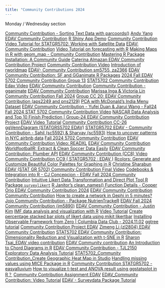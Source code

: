 ```yaml
---
title: "Community Contributions 2024
---
```


Monday / Wednesday section 


[Community Contribution - Sorting Text Data with parcoords()](https://youtu.be/5GxgV10E2PI)
[Andy Yang EDAV Community Contribution](https://www.youtube.com/watch?v=o27_gMRWF8g)
[R Shiny App Demo](https://youtu.be/5jwManOW4vQ)
[Community Contribution Video Tutorial for STATGR5702: Working with Satellite Data](https://youtu.be/AaOfeoalbok)
[EDAV: Community Contribution](https://youtu.be/GkA9mwMVYxc)
[Video Tutorial on forecasting with R](https://www.youtube.com/watch?v=bfEu_3j5v2M)
[Making Maps in R with geom_map - Community Contribution](https://youtu.be/61IEnmwATd8)
[Mastering R Package Installation: A Community Guide](https://www.youtube.com/watch?v=olV2lskENCg)
[Caterina Almazan EDAV Community Contribution Project](https://youtu.be/qvZpmMAZLq4)
[Community Contribution Video](https://youtu.be/TZW9zo2P59o)
[Introduction of rworldmap](https://youtu.be/jPosxv5OLnQ)
[EDAV- Community Contribution sm5755, za2366](https://youtu.be/fYGwPlXXE6Y?si=NDgkEe4Ak6Xgcqla)
[EDAV Community Contribution: SF and GGanimate R Packages](https://www.youtube.com/watch?v=wfwZkcwGaEg)
[2024 Fall EDAV 5702 Community Contribution Group 13](https://youtu.be/OLDX0odlY-s)
[STAT5702 Community Contribution](https://youtu.be/-rcPJ4fkz5w)
[Edav Video](https://www.youtube.com/watch?v=9vZBzNXvuYg)
[EDAV Community Contribution](https://youtu.be/VbzwwEp558k)
[Community Contribution - gganimate](https://youtu.be/-n6QG2tHB1s)
[EDAV Community Contribution](https://youtu.be/ImEUAi2FLUc?si=-4fpD4F1Ok-0Pn-m)
[Marissa Inga & Victoria Lin Community Contribution Fall 2024](https://www.youtube.com/watch?v=xod5_VUEQKM)
[Group CC 20: EDAV Community Contribution (aps2249 and pns2129)](https://youtu.be/JUkYfUjfxSU)
[PCA with McDonald's India Menu Dataset](https://www.youtube.com/watch?v=QO5SKwuPJB0)
[EDAV Community Contribution - Yufei Duan & Jiarui Wang - Fall24](https://www.youtube.com/watch?v=3f6-ysBL32s)
[Fall 2024 STAT 5702 Community Contribution Video](https://youtu.be/1N1z3V9UD1w)
[NASCAR Data Analysis and Top 10 Finish Prediction | Group-24 EDAV Community Contribution Project](https://youtu.be/FlQ_ufEPgXs)
[EDAV Video Tutorial](https://youtu.be/GONaDgpLINA)
[Community Contribution CC-26 ggVennDiagram (STATGRS5702 EDAV)](https://www.youtube.com/watch?v=ibUTHZ5YHyw)
[STATGR5702 EDAV - Community Contribution - Sahil (sc5592) & Sharvay (sc5593)](https://www.youtube.com/watch?v=jEKt5FGH7l8&feature=youtu.be)
[How to uncover patterns in NYC airbnb data](https://www.youtube.com/watch?v=P_ur3VfK77E)
[Fall 2024 5702 Community Contribution](https://www.youtube.com/watch?v=T0odG6bbZdg)
[EDAV Community Contribution Video: READXL](https://youtu.be/0lF6Z2eVKcw)
[EDAV Community Contribution](https://youtu.be/C8d_CK4IBPk)
[WorldfootballR: Extract & Clean Soccer Data Easily](https://www.youtube.com/watch?v=k0GMESncSsQ)
[EDAV Community Contribution: Plumber API](https://youtu.be/Msjct2Gg0RU)
[EDAV Community Contribution (CC8) Video](https://youtu.be/2TAmtKQ2wqQ)
[Community Contribution CC9 ( STATGR5702 : EDAV )](https://youtu.be/6qj7RCK0Fgc)
[Rcolors: Generate and Customize Beautiful Color Palettes for Graphing in R](https://www.youtube.com/watch?v=YKMVwR67Cnw)
[Christine Sharabun EDAV (STAT GR 5702) Community Contribution Final Video](https://www.youtube.com/watch?v=MaHJMXIi_o4)
[Codebooks & Integration into R - CJ Concepcion - EDAV Fall 2024 Community Contribution](https://www.youtube.com/watch?v=hiYYXUGYh10)
[Intuitive Likert Data Transformation and Direct Plot Tool   R Package `surveylikert`](https://youtu.be/4ldIACPNCco?si=sEyMegnewCKKLyrM)
[R Janitor's clean_names() Function Details - Cooper Orio EDAV Community Contribution 2024](https://youtu.be/wgeWjIDmeG0)
[EDAV Community Contribution](https://youtu.be/N7nETUCxxjk)
[Community Contribution](https://youtu.be/SW2gGr7oi0s)
[How to create a network in Gephi in 5 minutes?](https://www.youtube.com/watch?v=VO2xDiIqC3g)
[Jojo Community Contribution - Package NutrienTrackeR](https://youtu.be/xKLbejR8yhs)
[EDAV Fall 2024 Community Contribution (jm5890)](https://youtu.be/UAFEKmR_n0U)
[EDAV Community Contribution - Justin Kim](https://www.youtube.com/watch?v=3rNZrSirMz8)
[IMF data analysis and visualization with R](https://youtu.be/4XE2q8uLXPM)
[Video Tutorial](https://youtu.be/WaswgWXgBaI)
[Create percentage stacked bar plots of likert data using mikit likertbar](https://youtu.be/Q_05iWX7YxM?si=erdP9VW0JUahGyTr)
[Installing Observable Framework from Zero | Columbia Data Club - 2024.11.02](https://www.youtube.com/watch?v=QA6by44cuvs)
[ggtree tutorial](https://youtu.be/2XrMgPuODgA)
[Community Contribution Project EDAV](https://youtu.be/8fiP1CvtGec)
[Zimeng Li (zl2804) EDAV Community Contribution](https://youtu.be/7sVJazRjEJw)
[STAT5702 EDAV Community Contribution: Dimensionality Reduction and Visualization with t-SNE in R](https://youtu.be/MP00xoA0nvs)
[Sharon Tsai_EDAV video contribution](https://youtu.be/61t9TF20q5w)
[EDAV Community contribution](https://youtu.be/RLM469NUsvo)
[An Introduction to Chord Diagrams in R](https://youtu.be/0WwClpcUfGc)
[EDAV Community Contribution  - TJL2150](https://youtu.be/xU7VQ0WVq6Y)
[Exploratory Data Analysis Tutorial](https://youtu.be/eHiJe9fUdE0)
[STAT5702_Community Contribution_Create Geographic Heat Map in Studio](https://youtu.be/Z5hr2ChuI4k)
[Handling missing values using MICE Package in R](https://youtu.be/63STyvG3qDQ)
[Community Contribution STATGR5702 - easyalluvium](https://youtu.be/e5JV6Ewa9Dg)
[How to visualize t-test and ANOVA result using ggstatsplot in R？](https://youtu.be/KdtR3xnXjiE)
[Community Contribution Assignment EDAV](https://youtu.be/rPuT0h_qUQw)
[EDAV_Community Contribution: Video Tutorial](https://youtu.be/_EwxNDvOZxQ)
[EDAV - Surveydata Package Tutorial](https://youtu.be/OBXvE3xdnvA)

